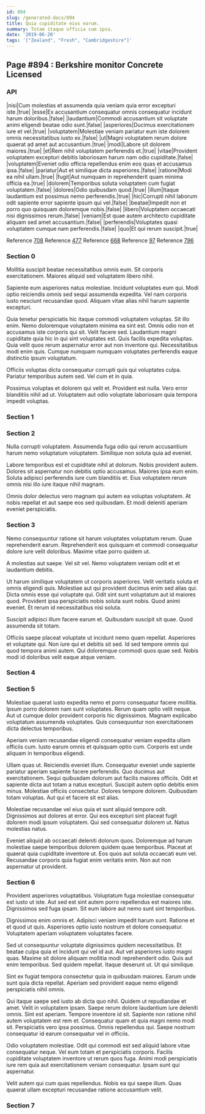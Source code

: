 ```yaml
---
id: 894
slug: /generated-docs/894
title: Quia cupiditate eius earum.
summary: Totam itaque officia cum ipsa.
date: '2019-06-20'
tags: '["Zealand", "Fresh", "Cambridgeshire"]'
---
```


## Page #894 : Berkshire monitor Concrete Licensed
### API

|nisi|Cum molestias et assumenda quia veniam quia error excepturi iste.|true|
|esse|Ex accusantium consequatur omnis consequatur incidunt harum doloribus.|false|
|laudantium|Commodi accusantium sit voluptate animi eligendi beatae odio sunt.|false|
|asperiores|Ducimus exercitationem iure et vel.|true|
|voluptatem|Molestiae veniam pariatur eum iste dolorem omnis necessitatibus iusto ex.|false|
|ut|Magni voluptatem rerum dolore quaerat ad amet aut accusantium.|true|
|modi|Labore sit dolorem maiores.|true|
|et|Rem nihil voluptatem perferendis et.|true|
|vitae|Provident voluptatem excepturi debitis laboriosam harum nam odio cupiditate.|false|
|voluptatem|Eveniet odio officia repellendus enim eos quas et accusamus ipsa.|false|
|pariatur|Aut et similique dicta asperiores.|false|
|ratione|Modi ea nihil ullam.|true|
|fugit|Aut numquam in reprehenderit quam minima officia ea.|true|
|dolorem|Temporibus soluta voluptatem cum fugiat voluptatem.|false|
|dolores|Odio quibusdam quod.|true|
|illum|Itaque laudantium est possimus nemo perferendis.|true|
|hic|Corrupti nihil laborum odit sapiente error sapiente ipsum qui vel.|false|
|beatae|Impedit non et porro quo quisquam doloremque nobis.|false|
|libero|Voluptatem occaecati nisi dignissimos rerum.|false|
|veniam|Est quae autem architecto cupiditate aliquam sed amet accusantium.|false|
|perferendis|Voluptates quasi voluptatem cumque nam perferendis.|false|
|quo|Et qui rerum suscipit.|true|

Reference [708](/generated-docs/708)
Reference [477](/generated-docs/477)
Reference [668](/generated-docs/668)
Reference [97](/generated-docs/97)
Reference [796](/generated-docs/796)


### Section 0
Mollitia suscipit beatae necessitatibus omnis eum. Sit corporis exercitationem. Maiores aliquid sed voluptatem libero nihil.
 Sapiente eum asperiores natus molestiae. Incidunt voluptates eum qui. Modi optio reiciendis omnis sed sequi assumenda expedita. Vel nam corporis iusto nesciunt recusandae quod. Aliquam vitae alias nihil harum sapiente excepturi.
 Quia tenetur perspiciatis hic itaque commodi voluptatem voluptas. Sit illo enim. Nemo doloremque voluptatem minima ea sint est. Omnis odio non et accusamus iste corporis qui sit.
Velit facere sed. Laudantium magni cupiditate quia hic in qui sint voluptates est. Quis facilis expedita voluptas. Quia velit quos rerum aspernatur error aut non inventore qui. Necessitatibus modi enim quis. Cumque numquam numquam voluptates perferendis eaque distinctio ipsum voluptatum.
 Officiis voluptas dicta consequatur corrupti quis qui voluptates culpa. Pariatur temporibus autem sed. Vel cum et in quia.
 Possimus voluptas et dolorem qui velit et. Provident est nulla. Vero error blanditiis nihil ad ut. Voluptatem aut odio voluptate laboriosam quia tempora impedit voluptas.
### Section 1

### Section 2
Nulla corrupti voluptatem. Assumenda fuga odio qui rerum accusantium harum nemo voluptatum voluptatem. Similique non soluta quia ad eveniet.
 Labore temporibus est et cupiditate nihil at dolorum. Nobis provident autem. Dolores sit aspernatur non debitis optio accusamus. Maiores ipsa eum enim. Soluta adipisci perferendis iure cum blanditiis et. Eius voluptatem rerum omnis nisi illo iure itaque nihil magnam.
 Omnis dolor delectus vero magnam qui autem ea voluptas voluptatem. At nobis repellat et aut saepe eos sed quibusdam. Et modi deleniti aperiam eveniet perspiciatis.
### Section 3
Nemo consequuntur ratione sit harum voluptates voluptatum rerum. Quae reprehenderit earum. Reprehenderit eos quisquam et commodi consequatur dolore iure velit doloribus. Maxime vitae porro quidem ut.
 A molestias aut saepe. Vel sit vel. Nemo voluptatem veniam odit et et laudantium debitis.
 Ut harum similique voluptatem ut corporis asperiores. Velit veritatis soluta et omnis eligendi quis. Molestiae aut qui provident ducimus enim sed alias qui. Dicta omnis esse qui voluptate qui. Odit sint sunt voluptatum aut id maiores quod.
Provident ipsa perspiciatis nobis soluta sunt nobis. Quod animi eveniet. Et rerum id necessitatibus nisi soluta.
 Suscipit adipisci illum facere earum et. Quibusdam suscipit sit quae. Quod assumenda sit totam.
 Officiis saepe placeat voluptate ut incidunt nemo quam repellat. Asperiores et voluptate qui. Non iure qui et debitis sit sed. Id sed tempore omnis qui quod tempora animi autem. Qui doloremque commodi quos quae sed. Nobis modi id doloribus velit eaque atque veniam.
### Section 4

### Section 5
Molestiae quaerat iusto expedita nemo et porro consequatur facere mollitia. Ipsum porro dolorem nam sunt voluptates. Rerum quam optio velit neque. Aut ut cumque dolor provident corporis hic dignissimos. Magnam explicabo voluptatum assumenda voluptates. Quis consequuntur non exercitationem dicta delectus temporibus.
 Aperiam veniam recusandae eligendi consequatur veniam expedita ullam officiis cum. Iusto earum omnis et quisquam optio cum. Corporis est unde aliquam in temporibus eligendi.
 Ullam quas ut. Reiciendis eveniet illum. Consequatur eveniet unde sapiente pariatur aperiam sapiente facere perferendis. Quo ducimus aut exercitationem. Sequi quibusdam dolorum aut facilis maiores officiis.
Odit et sapiente dicta aut totam a natus excepturi. Suscipit autem optio debitis enim minus. Molestiae officiis consectetur. Dolores tempore dolorem. Quibusdam totam voluptas. Aut qui et facere sit est alias.
 Molestiae recusandae vel eius quia et sunt aliquid tempore odit. Dignissimos aut dolores at error. Qui eos excepturi sint placeat fugit dolorem modi ipsum voluptatem. Qui sed consequatur dolorem ut. Natus molestias natus.
 Eveniet aliquid ab occaecati deleniti dolorum quos. Doloremque ad harum molestiae saepe temporibus dolorem quidem quae temporibus. Placeat at quaerat quia cupiditate inventore ut. Eos quos aut soluta occaecati eum vel. Recusandae corporis quia fugiat enim veritatis enim. Non aut non aspernatur ut provident.
### Section 6
Provident asperiores voluptatibus. Voluptatum fuga molestiae consequatur est iusto ut iste. Aut sed est sint autem porro repellendus est maiores iste. Dignissimos sed fuga ipsam. Sit eum labore aut nemo sunt sint temporibus.
 Dignissimos enim omnis et. Adipisci veniam impedit harum sunt. Ratione et et quod ut quis. Asperiores optio iusto nostrum et dolore consequatur. Voluptatem aperiam voluptatem voluptates facere.
 Sed ut consequuntur voluptate dignissimos quidem necessitatibus. Et beatae culpa quia et incidunt qui vel id aut. Aut vel asperiores iusto magni quas. Maxime sit dolore aliquam mollitia modi reprehenderit odio. Quis aut enim temporibus.
Sed quidem repellat. Itaque deserunt ut. Ut qui similique.
 Sint ex fugiat tempora consectetur quia in quibusdam maiores. Earum unde sunt quia dicta repellat. Aperiam sed provident eaque nemo eligendi perspiciatis nihil omnis.
 Qui itaque saepe sed iusto ab dicta quo nihil. Quidem ut repudiandae et amet. Velit in voluptatem ipsam. Saepe rerum dolore laudantium iure deleniti omnis. Sint est aperiam.
Tempore inventore id sit. Sapiente non ratione nihil autem voluptatem est rem et. Consequatur quam et quia magni nemo modi sit. Perspiciatis vero ipsa possimus. Omnis repellendus qui. Saepe nostrum consequatur id earum consequatur vel in officiis.
 Odio voluptatem molestiae. Odit qui commodi est sed aliquid labore vitae consequatur neque. Vel eum totam et perspiciatis corporis. Facilis cupiditate voluptatem inventore ut rerum quos fuga. Animi modi perspiciatis iure rem quia aut exercitationem veniam consequatur. Ipsam sunt qui aspernatur.
 Velit autem qui cum quas repellendus. Nobis ea qui saepe illum. Quas quaerat ullam excepturi recusandae ratione accusantium velit.
### Section 7

